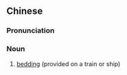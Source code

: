 ==Chinese==
{{zh-forms|s=卧具}}

===Pronunciation===
{{zh-pron
|m=wòjù
|c=ngo6 geoi6
|mn=qz:ngō͘-kū/xm,zz:gō-kū
|cat=n
}}

===Noun===
{{zh-noun}}

# [[bedding]] (provided on a train or ship)